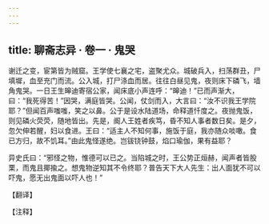 ```yaml
---
---
---
```

title: 聊斋志异 · 卷一 · 鬼哭
---

谢迁之变，宦第皆为贼窟。王学使七襄之宅，盗聚尤众。城破兵入，扫荡群丑，尸填墀，血至充门而流。公入城，打尸涤血而居。往往白昼见鬼，夜则床下磷飞，墙角鬼哭。一日王生皞迪寄宿公家，闻床底小声连呼：“皞迪！”已而声渐大，曰：“我死得苦！”因哭，满庭皆哭。公闻，仗剑而入，大言曰：“汝不识我王学院耶？”但闻百声嗤嗤，笑之以鼻。公于是设水陆道场，命释道忏度之。夜抛鬼饭，则见磷火荧荧，随地皆出。先是，阍人王姓者疾笃，昏不知人事者数日矣。是夕，忽欠伸若醒，妇以食进。王曰：“适主人不知何事，施饭于庭，我亦随众啖噉。食已方归，故不饥耳。”由此鬼怪遂绝。岂钹铙钟鼓，焰口瑜伽，果有益耶？

异史氏曰：“邪怪之物，惟德可以已之。当陷城之时，王公势正烜赫，闻声者皆股栗，而鬼且揶揄之。想鬼物逆知其不令终耶？普告天下大人先生：出人面犹不可以吓鬼，愿无出鬼面以吓人也！”

【翻译】

【注释】

